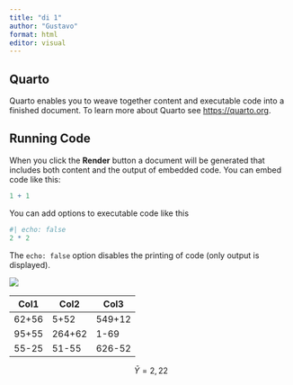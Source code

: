 ```yaml
---
title: "di 1"
author: "Gustavo"
format: html
editor: visual
---
```


## Quarto

Quarto enables you to weave together content and executable code into a finished document. To learn more about Quarto see <https://quarto.org>.

## Running Code

When you click the **Render** button a document will be generated that includes both content and the output of embedded code. You can embed code like this:

```r
1 + 1
```

You can add options to executable code like this

```r
#| echo: false
2 * 2
```

The `echo: false` option disables the printing of code (only output is displayed).

![](Captura de Tela (9).png)

| Col1  | Col2   | Col3   |
|-------|--------|--------|
| 62+56 | 5+52   | 549+12 |
| 95+55 | 264+62 | 1-69   |
| 55-25 | 51-55  | 626-52 |

$$
\bar{Y} = 2,22
$$

```r

```
